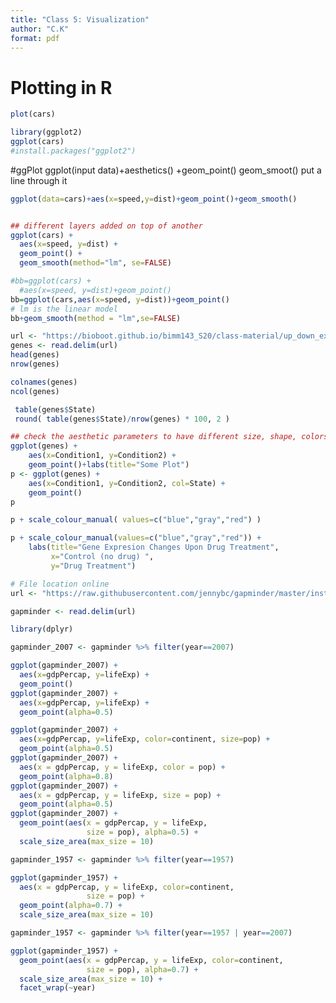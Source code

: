 ```yaml
---
title: "Class 5: Visualization"
author: "C.K"
format: pdf
---
```


# Plotting in R

```r
plot(cars)
```

```r
library(ggplot2)
ggplot(cars)
#install.packages("ggplot2")
```

#ggPlot ggplot(input data)+aesthetics() +geom_point() geom_smoot() put a line through it

```r

ggplot(data=cars)+aes(x=speed,y=dist)+geom_point()+geom_smooth()
```

```r

```

```r
## different layers added on top of another
ggplot(cars) +
  aes(x=speed, y=dist) +
  geom_point() +
  geom_smooth(method="lm", se=FALSE)
```

```r
#bb=ggplot(cars) +
  #aes(x=speed, y=dist)+geom_point()
bb=ggplot(cars,aes(x=speed, y=dist))+geom_point()
# lm is the linear model
bb+geom_smooth(method = "lm",se=FALSE)
```

```r
url <- "https://bioboot.github.io/bimm143_S20/class-material/up_down_expression.txt"
genes <- read.delim(url)
head(genes)
nrow(genes)
```

```r
colnames(genes)
ncol(genes)
```

```r
 table(genes$State)
 round( table(genes$State)/nrow(genes) * 100, 2 )
```

```r
## check the aesthetic parameters to have different size, shape, colors for each individual points
ggplot(genes) + 
    aes(x=Condition1, y=Condition2) +
    geom_point()+labs(title="Some Plot")
p <- ggplot(genes) + 
    aes(x=Condition1, y=Condition2, col=State) +
    geom_point()
p
```

```r
p + scale_colour_manual( values=c("blue","gray","red") )
```

```r

p + scale_colour_manual(values=c("blue","gray","red")) +
    labs(title="Gene Expresion Changes Upon Drug Treatment",
         x="Control (no drug) ",
         y="Drug Treatment")
```

```r
# File location online
url <- "https://raw.githubusercontent.com/jennybc/gapminder/master/inst/extdata/gapminder.tsv"

gapminder <- read.delim(url)

library(dplyr)

gapminder_2007 <- gapminder %>% filter(year==2007)
```

```r
ggplot(gapminder_2007) +
  aes(x=gdpPercap, y=lifeExp) +
  geom_point()
ggplot(gapminder_2007) +
  aes(x=gdpPercap, y=lifeExp) +
  geom_point(alpha=0.5)
```

```r
ggplot(gapminder_2007) +
  aes(x=gdpPercap, y=lifeExp, color=continent, size=pop) +
  geom_point(alpha=0.5)
ggplot(gapminder_2007) + 
  aes(x = gdpPercap, y = lifeExp, color = pop) +
  geom_point(alpha=0.8)
ggplot(gapminder_2007) + 
  aes(x = gdpPercap, y = lifeExp, size = pop) +
  geom_point(alpha=0.5)
ggplot(gapminder_2007) + 
  geom_point(aes(x = gdpPercap, y = lifeExp,
                 size = pop), alpha=0.5) + 
  scale_size_area(max_size = 10)

```

```r
gapminder_1957 <- gapminder %>% filter(year==1957)

ggplot(gapminder_1957) + 
  aes(x = gdpPercap, y = lifeExp, color=continent,
                 size = pop) +
  geom_point(alpha=0.7) + 
  scale_size_area(max_size = 10) 

gapminder_1957 <- gapminder %>% filter(year==1957 | year==2007)

ggplot(gapminder_1957) + 
  geom_point(aes(x = gdpPercap, y = lifeExp, color=continent,
                 size = pop), alpha=0.7) + 
  scale_size_area(max_size = 10) +
  facet_wrap(~year)
```
